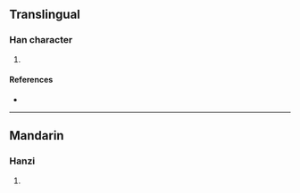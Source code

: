 {{character info/new}}
==Translingual==

===Han character===
{{Han char|rn=85|rad=水|as=12|sn=15|four=|canj=EAJA|ids=⿰氵暑}}

# {{defn|Han|sort=水12}}

====References====
* {{Han ref|kx=0655.201|dkj=18473|hdz=31755.070|uh=6FD0|ud=28624}}

----

==Mandarin==

===Hanzi===
{{cmn-hanzi|pin=[[mí]] ([[mi2]]), [[nǐ]] ([[ni3]]), [[zhǔ]] ([[zhu3]])|wg=mi<sup>2</sup>, ni<sup>3</sup>, chu<sup>3</sup>}}

# {{defn|lang=cmn|sort=水12}}